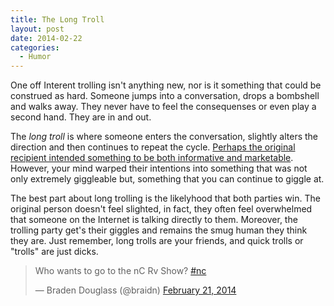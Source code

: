 ```yaml
---
title: The Long Troll
layout: post
date: 2014-02-22
categories:
  - Humor
---
```


One off Interent trolling isn't anything new, nor is it something that could be construed as hard. Someone jumps into a conversation, drops a bombshell and walks away. They never have to feel the consequenses or even play a second hand. They are in and out.

The _long troll_ is where someone enters the conversation, slightly alters the direction and then continues to repeat the cycle. [Perhaps the original recipient intended something to be both informative and marketable][1]. However, your mind warped their intentions into something that was not only extremely giggleable but, something that you can continue to giggle at.

The best part about long trolling is the likelyhood that both parties win. The original person doesn't feel slighted, in fact, they often feel overwhelmed that someone on the Internet is talking directly to them. Moreover, the trolling party get's their giggles and remains the smug human they think they are. Just remember, long trolls are your friends, and quick trolls or "trolls" are just dicks.

<blockquote class="twitter-tweet" lang="en"><p>Who wants to go to the nC Rv Show? <a href="https://twitter.com/search?q=%23nc&amp;src=hash">#nc</a></p>&mdash; Braden Douglass (@braidn) <a href="https://twitter.com/braidn/statuses/437002168478875648">February 21, 2014</a></blockquote>
<script async src="//platform.twitter.com/widgets.js" charset="utf-8"></script>

[1]: https://twitter.com/LocalHouseBar/status/437286354196508672
